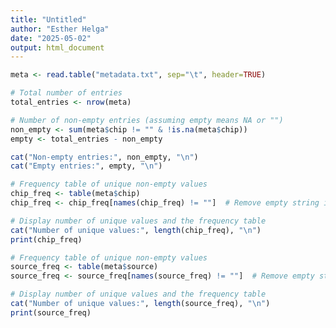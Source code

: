 ```yaml
---
title: "Untitled"
author: "Esther Helga"
date: "2025-05-02"
output: html_document
---
```


```r

meta <- read.table("metadata.txt", sep="\t", header=TRUE)

```

```r

# Total number of entries
total_entries <- nrow(meta)

# Number of non-empty entries (assuming empty means NA or "")
non_empty <- sum(meta$chip != "" & !is.na(meta$chip))
empty <- total_entries - non_empty

cat("Non-empty entries:", non_empty, "\n")
cat("Empty entries:", empty, "\n")


```
```r

# Frequency table of unique non-empty values
chip_freq <- table(meta$chip)
chip_freq <- chip_freq[names(chip_freq) != ""]  # Remove empty string if present

# Display number of unique values and the frequency table
cat("Number of unique values:", length(chip_freq), "\n")
print(chip_freq)


```
```r

# Frequency table of unique non-empty values
source_freq <- table(meta$source)
source_freq <- source_freq[names(source_freq) != ""]  # Remove empty string if present

# Display number of unique values and the frequency table
cat("Number of unique values:", length(source_freq), "\n")
print(source_freq)

```

